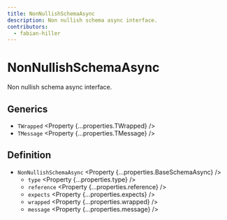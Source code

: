 ```yaml
---
title: NonNullishSchemaAsync
description: Non nullish schema async interface.
contributors:
  - fabian-hiller
---
```



# NonNullishSchemaAsync

Non nullish schema async interface.

## Generics

- `TWrapped` <Property {...properties.TWrapped} />
- `TMessage` <Property {...properties.TMessage} />

## Definition

- `NonNullishSchemaAsync` <Property {...properties.BaseSchemaAsync} />
  - `type` <Property {...properties.type} />
  - `reference` <Property {...properties.reference} />
  - `expects` <Property {...properties.expects} />
  - `wrapped` <Property {...properties.wrapped} />
  - `message` <Property {...properties.message} />
